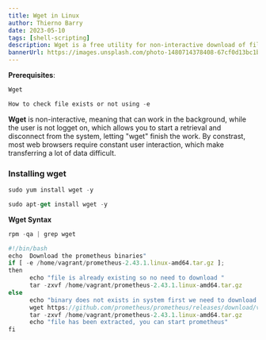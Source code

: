 ```yaml
---
title: Wget in Linux
author: Thierno Barry
date: 2023-05-10
tags: [shell-scripting]
description: Wget is a free utility for non-interactive download of files from the web. It supports HTTP, HTTPS, and FTP protocols, and retrieval through HTTP proxies.
bannerUrl: https://images.unsplash.com/photo-1480714378408-67cf0d13bc1b
---
```


**Prerequisites**:

```jsx
Wget

How to check file exists or not using -e
```

**Wget** is non-interactive, meaning that can work in the background, while the user is not logget on, which allows you to start a retrieval and disconnect from the system, letting "wget" finish the work. By constrast, most web browsers require constant user interaction, which make transferring a lot of data difficult.

### Installing wget

```jsx
sudo yum install wget -y

sudo apt-get install wget -y
```

**Wget Syntax**

```jsx
rpm -qa | grep wget
```

```jsx
#!/bin/bash
echo  Download the prometheus binaries"
if [ -e /home/vagrant/prometheus-2.43.1.linux-amd64.tar.gz ];
then
      echo "file is already existing so no need to download "
      tar -zxvf /home/vagrant/prometheus-2.43.1.linux-amd64.tar.gz
else
      echo "binary does not exists in system first we need to download it"
      wget https://github.com/prometheus/prometheus/releases/download/v2.43.1/prometheus-2.43.1.linux-amd64.tar.gz
      tar -zxvf /home/vagrant/prometheus-2.43.1.linux-amd64.tar.gz
      echo "file has been extracted, you can start prometheus"
fi
```
